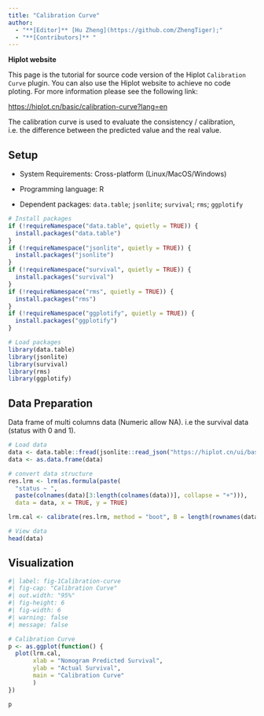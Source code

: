 ```yaml
---
title: "Calibration Curve"
author:
  - "**[Editor]** [Hu Zheng](https://github.com/ZhengTiger);"
  - "**[Contributors]** "
---
```


::: callout-note
**Hiplot website**

This page is the tutorial for source code version of the Hiplot `Calibration Curve` plugin. You can also use the Hiplot website to achieve no code ploting. For more information please see the following link:

<https://hiplot.cn/basic/calibration-curve?lang=en>
:::

The calibration curve is used to evaluate the consistency / calibration, i.e. the difference between the predicted value and the real value.

## Setup

-   System Requirements: Cross-platform (Linux/MacOS/Windows)

-   Programming language: R

-   Dependent packages: `data.table`; `jsonlite`; `survival`; `rms`; `ggplotify`

```r
# Install packages
if (!requireNamespace("data.table", quietly = TRUE)) {
  install.packages("data.table")
}
if (!requireNamespace("jsonlite", quietly = TRUE)) {
  install.packages("jsonlite")
}
if (!requireNamespace("survival", quietly = TRUE)) {
  install.packages("survival")
}
if (!requireNamespace("rms", quietly = TRUE)) {
  install.packages("rms")
}
if (!requireNamespace("ggplotify", quietly = TRUE)) {
  install.packages("ggplotify")
}

# Load packages
library(data.table)
library(jsonlite)
library(survival)
library(rms)
library(ggplotify)
```

## Data Preparation

Data frame of multi columns data (Numeric allow NA). i.e the survival data (status with 0 and 1).

```r
# Load data
data <- data.table::fread(jsonlite::read_json("https://hiplot.cn/ui/basic/calibration-curve/data.json")$exampleData$textarea[[1]])
data <- as.data.frame(data)

# convert data structure
res.lrm <- lrm(as.formula(paste(
  "status ~ ", 
  paste(colnames(data)[3:length(colnames(data))], collapse = "+"))),
  data = data, x = TRUE, y = TRUE)

lrm.cal <- calibrate(res.lrm, method = "boot", B = length(rownames(data)))

# View data
head(data)
```

## Visualization

```r
#| label: fig-1Calibration-curve
#| fig-cap: "Calibration Curve"
#| out.width: "95%"
#| fig-height: 6
#| fig-width: 6
#| warning: false
#| message: false

# Calibration Curve
p <- as.ggplot(function() {
  plot(lrm.cal,
       xlab = "Nomogram Predicted Survival",
       ylab = "Actual Survival",
       main = "Calibration Curve"
       )
})

p
```

